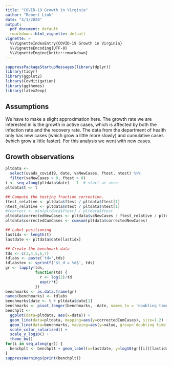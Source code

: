 ```yaml
---
title: "COVID-19 Growth in Virginia"
author: "Robert Link"
date: "4/1/2020"
output: 
  pdf_document: default
  rmarkdown::html_vignette: default
vignette: >
  %\VignetteIndexEntry{COVID-19 Growth in Virginia}
  %\VignetteEncoding{UTF-8}
  %\VignetteEngine{knitr::rmarkdown}
---
```


```r
suppressPackageStartupMessages(library(dplyr))
library(tidyr)
library(ggplot2)
library(CovMitigation)
library(ggthemes)
library(latex2exp)
```

## Assumptions

We have to make a slight approximation here.  The growth rate we are interested
in is the growth in active cases, which is affected by both the infection rate and
the recovery rate.  The data from the department of health only has new cases (which
grow a little more slowly) and cumulative cases (which grow a little faster).  For
this analysis we went with new cases.

## Growth observations

```r
pltdata <- 
  select(uvads_covid19, date, vaNewCases, ftest, ntest) %>%
  filter(vaNewCases > 0, ftest > 0)
t <- seq_along(pltdata$date) - 1  # start at zero
pltdata$t <- t

## Compute the testing fraction correction.
ftest_relative <- pltdata$ftest / pltdata$ftest[1]
ntest_relative <- pltdata$ntest / pltdata$ntest[1]
#fcorrect <- min(pltdata$ftest) / pltdata$ftest
pltdata$correctedNewCases <- pltdata$vaNewCases / ftest_relative / pltdata$vaNewCases[1]
pltdata$correctedCumCases <- cumsum(pltdata$correctedNewCases)

## Label positioning
lastidx <- length(t)
lastdate <- pltdata$date[lastidx]

## Create the benchmark data
tds <- c(3,4,5,6,7)
tdlabs <- paste('td=',tds)
tdlabstex <- sprintf('$t_d = %d$', tds)
gr <- lapply(tds, 
             function(td) {
               r <- log(2)/td
               exp(r*t)
             })
benchmarks <- as.data.frame(gr)
names(benchmarks) <- tdlabs
benchmarks$date <- t + pltdata$date[1]
benchmarks <- pivot_longer(benchmarks, -date, names_to = 'doubling time')
benchplt <- 
  ggplot(data=pltdata, aes(x=date)) + 
  geom_line(data=pltdata, mapping=aes(y=correctedCumCases), size=1.2) +
  geom_line(data=benchmarks, mapping=aes(y=value, group=`doubling time`), color='lightgrey') +
  scale_color_solarized() +
  scale_y_log10() +
  theme_bw()
for(i in seq_along(gr)) {
  benchplt <- benchplt + geom_label(x=lastdate, y=log10(gr[[i]][lastidx]), label=TeX(tdlabstex[i]))
}
suppressWarnings(print(benchplt))
```
